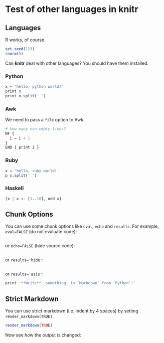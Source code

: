 # Test of other languages in knitr

## Languages

R works, of course.

``` r
set.seed(123)
rnorm(5)
```

Can **knitr** deal with other languages? You should have them installed.

### Python

``` r
x = 'hello, python world!'
print x
print x.split(' ')
```

### Awk

We need to pass a `file` option to Awk.

``` r
# how many non-empty lines?
NF {
  i = i + 1
}
END { print i }
```

### Ruby

``` r
x = 'hello, ruby world!'
p x.split(' ')
```

### Haskell

``` r
[x | x <- [1..10], odd x]
```

## Chunk Options

You can use some chunk options like `eval`, `echo` and `results`. For example, `eval=FALSE` (do not evaluate code):

```r
```

or `echo=FALSE` (hide source code):

```r
```

or `results='hide'`:

```r
```

or `results='asis'`:

```r
print '**Write** _something_ in `Markdown` from `Python`!'
```

## Strict Markdown

You can use strict markdown (i.e. indent by 4 spaces) by setting `render_markdown(TRUE)`.

```r
render_markdown(TRUE)
```

Now see how the output is changed:

```r
```
